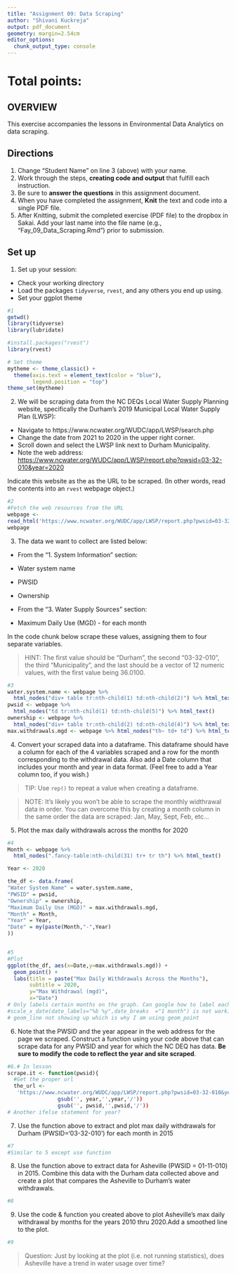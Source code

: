 ```yaml
---
title: "Assignment 09: Data Scraping"
author: "Shivani Kuckreja"
output: pdf_document
geometry: margin=2.54cm
editor_options: 
  chunk_output_type: console
---
```


# Total points:

## OVERVIEW

This exercise accompanies the lessons in Environmental Data Analytics on 
data scraping. 

## Directions
1. Change "Student Name" on line 3 (above) with your name.
2. Work through the steps, **creating code and output** that fulfill each 
instruction.
3. Be sure to **answer the questions** in this assignment document.
4. When you have completed the assignment, **Knit** the text and code into a 
single PDF file.
5. After Knitting, submit the completed exercise (PDF file) to the dropbox in 
Sakai. Add your last name into the file name (e.g., "Fay_09_Data_Scraping.Rmd") 
prior to submission.


## Set up 
1. Set up your session:

* Check your working directory
* Load the packages `tidyverse`, `rvest`, and any others you end up using.
* Set your ggplot theme

```r
#1
getwd()
library(tidyverse)
library(lubridate)

#install.packages("rvest")
library(rvest)

# Set theme
mytheme <- theme_classic() +
  theme(axis.text = element_text(color = "blue"), 
        legend.position = "top")
theme_set(mytheme)

```

2. We will be scraping data from the NC DEQs Local Water Supply Planning website, specifically the Durham's 2019 Municipal Local Water Supply Plan (LWSP): 
 * Navigate to https://www.ncwater.org/WUDC/app/LWSP/search.php
 * Change the date from 2021 to 2020 in the upper right corner.
 * Scroll down and select the LWSP link next to Durham Municipality. 
 * Note the web address: 
 <https://www.ncwater.org/WUDC/app/LWSP/report.php?pwsid=03-32-010&year=2020>

Indicate this website as the as the URL to be scraped. 
(In other words, read the contents into an
`rvest` webpage object.)

```r
#2
#Fetch the web resources from the URL
webpage <- 
read_html('https://www.ncwater.org/WUDC/app/LWSP/report.php?pwsid=03-32-010&year=2020')
webpage

```

3. The data we want to collect are listed below:

* From the "1. System Information" section:
 * Water system name
 * PWSID
 * Ownership
 
* From the "3. Water Supply Sources" section:
 * Maximum Daily Use (MGD) - for each month

In the code chunk below scrape these values, assigning them to four 
separate variables.

>HINT: The first value should be "Durham", the second "03-32-010", the third 
"Municipality", and the last should be a vector of 12 numeric values, with 
the first value being 36.0100.

```r
#3
water.system.name <- webpage %>% 
  html_nodes("div+ table tr:nth-child(1) td:nth-child(2)") %>% html_text()
pwsid <- webpage %>% 
  html_nodes("td tr:nth-child(1) td:nth-child(5)") %>% html_text()
ownership <- webpage %>% 
  html_nodes("div+ table tr:nth-child(2) td:nth-child(4)") %>% html_text()
max.withdrawals.mgd <- webpage %>% html_nodes("th~ td+ td") %>% html_text()

```


4. Convert your scraped data into a dataframe. This dataframe should have 
a column for each of the 4 variables scraped and a row for the month 
corresponding to the withdrawal data. Also add a Date column that 
includes your month and year in data format. (Feel free to add a Year 
column too, if you wish.)

>TIP: Use `rep()` to repeat a value when creating a dataframe.

>NOTE: It's likely you won't be able to scrape the monthly widthrawal data 
in order. You can overcome this by creating a month column in the same order 
the data are scraped: Jan, May, Sept, Feb, etc...

5. Plot the max daily withdrawals across the months for 2020

```r
#4
Month <- webpage %>% 
  html_nodes(".fancy-table:nth-child(31) tr+ tr th") %>% html_text()

Year <- 2020

the_df <- data.frame(
"Water System Name" = water.system.name,
"PWSID" = pwsid,
"Ownership" = ownership,
"Maximum Daily Use (MGD)" = max.withdrawals.mgd, 
"Month" = Month, 
"Year" = Year,
"Date" = my(paste(Month,"-",Year)
))


#5
#Plot 
ggplot(the_df, aes(x=Date,y=max.withdrawals.mgd)) + 
  geom_point() + 
  labs(title = paste("Max Daily Withdrawals Across the Months"),
       subtitle = 2020,
       y="Max Withdrawal (mgd)",
       x="Date")
# Only labels certain months on the graph. Can google how to label each month.
#scale_x_date(date_labels="%b %y",date_breaks  ="1 month") is not working
# geom_line not showing up which is why I am using geom_point

```

6. Note that the PWSID and the year appear in the web address for 
the page we scraped. Construct a function using your code above that 
can scrape data for any PWSID and year for which the NC DEQ has data. 
**Be sure to modify the code to reflect the year and site scraped**.

```r
#6.# In lesson 
scrape.it <- function(pwsid){
  #Get the proper url
  the_url <- 
   'https://www.ncwater.org/WUDC/app/LWSP/report.php?pwsid=03-32-010&year=2020',
                gsub('', year,'',year,'/'))
                gsub('', pwsid,'',pwsid,'/'))
# Another ifelse statement for year? 

```

7. Use the function above to extract and plot max daily withdrawals for Durham (PWSID='03-32-010') for each month in 2015

```r
#7
#Similar to 5 except use function

```

8. Use the function above to extract data for Asheville (PWSID = 01-11-010) 
in 2015. Combine this data with the Durham data collected above and create a 
plot that compares the Asheville to Durham's water withdrawals.

```r
#8


```


9. Use the code & function you created above to plot Asheville's max daily 
withdrawal by months for the years 2010 thru 2020.Add a smoothed line to the plot.

```r
#9


```

>Question: Just by looking at the plot (i.e. not running statistics), 
does Asheville have a trend in water usage over time?